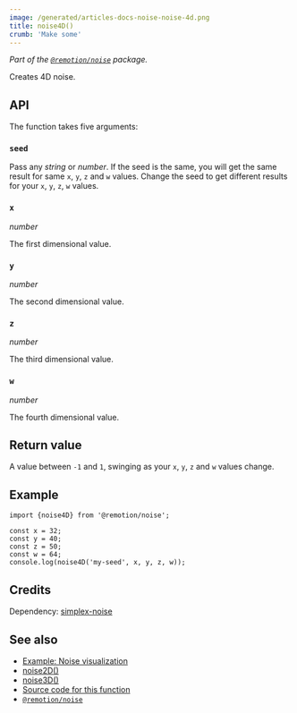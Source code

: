 ```yaml
---
image: /generated/articles-docs-noise-noise-4d.png
title: noise4D()
crumb: 'Make some'
---
```


_Part of the [`@remotion/noise`](/docs/noise) package._

Creates 4D noise.

## API

The function takes five arguments:

### `seed`

Pass any _string_ or _number_. If the seed is the same, you will get the same result for same `x`, `y`, `z` and `w` values. Change the seed to get different results for your `x`, `y`, `z`, `w` values.

### `x`

_number_

The first dimensional value.

### `y`

_number_

The second dimensional value.

### `z`

_number_

The third dimensional value.

### `w`

_number_

The fourth dimensional value.

## Return value

A value between `-1` and `1`, swinging as your `x`, `y`, `z` and `w` values change.

## Example

```tsx twoslash
import {noise4D} from '@remotion/noise';

const x = 32;
const y = 40;
const z = 50;
const w = 64;
console.log(noise4D('my-seed', x, y, z, w));
```

## Credits

Dependency: [simplex-noise](https://www.npmjs.com/package/simplex-noise)

## See also

- [Example: Noise visualization](/docs/noise-visualization)
- [noise2D()](/docs/noise/noise-2d)
- [noise3D()](/docs/noise/noise-3d)
- [Source code for this function](https://github.com/remotion-dev/remotion/blob/main/packages/noise/src/index.ts)
- [`@remotion/noise`](/docs/noise)

